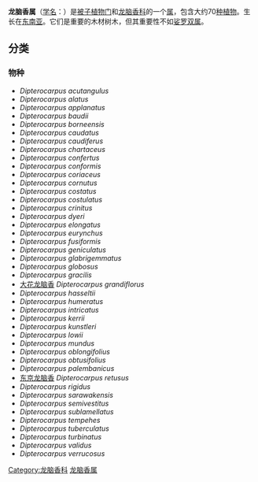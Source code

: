 {{Automatic taxobox 
| image = Dipterocarpus retusus - Köhler–s Medizinal-Pflanzen-054.jpg
| image_width = 240px
| image_caption = [[东京龙脑香|东京龙脑香]] ''Dipterocarpus retusus''
| taxon= Dipterocarpus
| authority=[[C.F.Gaertn.|C.F.Gaertn.]], 1805
| subdivision_ranks = [[種|種]]
| subdivision =[[#物种|详见内文]]
}}
'''龙脑香属'''（[[学名|学名]]：''{{sname|Dipterocarpus}}''）是[[被子植物門|被子植物门]]和[[龙脑香科|龙脑香科]]的一个[[属_(生物)|属]]，包含大约70[[物种|种]][[植物|植物]]。生长在[[东南亚|东南亚]]。它们是重要的木材树木，但其重要性不如[[娑罗双属|娑罗双属]]。

==分类==
===物种===
* ''Dipterocarpus acutangulus''
* ''Dipterocarpus alatus''
* ''Dipterocarpus applanatus''
* ''Dipterocarpus baudii''
* ''Dipterocarpus borneensis''
* ''Dipterocarpus caudatus''
* ''Dipterocarpus caudiferus''
* ''Dipterocarpus chartaceus''
* ''Dipterocarpus confertus''
* ''Dipterocarpus conformis''
* ''Dipterocarpus coriaceus''
* ''Dipterocarpus cornutus''
* ''Dipterocarpus costatus''
* ''Dipterocarpus costulatus''
* ''Dipterocarpus crinitus''
* ''Dipterocarpus dyeri''
* ''Dipterocarpus elongatus''
* ''Dipterocarpus eurynchus''
* ''Dipterocarpus fusiformis''
* ''Dipterocarpus geniculatus''
* ''Dipterocarpus glabrigemmatus''
* ''Dipterocarpus globosus''
* ''Dipterocarpus gracilis''
*[[大花龙脑香|大花龙脑香]] ''Dipterocarpus grandiflorus''
* ''Dipterocarpus hasseltii''
* ''Dipterocarpus humeratus''
* ''Dipterocarpus intricatus''
* ''Dipterocarpus kerrii''
* ''Dipterocarpus kunstleri''
* ''Dipterocarpus lowii''
* ''Dipterocarpus mundus''
* ''Dipterocarpus oblongifolius''
* ''Dipterocarpus obtusifolius''
* ''Dipterocarpus palembanicus''
*[[东京龙脑香|东京龙脑香]]  ''Dipterocarpus retusus''
* ''Dipterocarpus rigidus''
* ''Dipterocarpus sarawakensis''
* ''Dipterocarpus semivestitus''
* ''Dipterocarpus sublamellatus''
* ''Dipterocarpus tempehes''
* ''Dipterocarpus tuberculatus''
* ''Dipterocarpus turbinatus''
* ''Dipterocarpus validus''
* ''Dipterocarpus verrucosus''
{{Taxonbar|from=Q232722}}

{{DEFAULTSORT:Dipterocarpus}}
[[Category:龙脑香科|Category:龙脑香科]]
[[Category:龙脑香属|]]


{{Dipterocarpaceae-stub}}